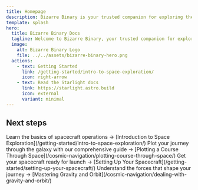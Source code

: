 ```yaml
---
title: Homepage
description: Bizarre Binary is your trusted companion for exploring the vast expanse of space.
template: splash
hero:
  title: Bizarre Binary Docs
  tagline: Welcome to Bizarre Binary, your trusted companion for exploring the vast expanse of space. This documentation site is dedicated to helping you master the art of space exploration.
  image:
    alt: Bizarre Binary Logo
    file: ../../assets/bizarre-binary-hero.png
  actions:
    - text: Getting Started
      link: /getting-started/intro-to-space-exploration/
      icon: right-arrow
    - text: Read the Starlight docs
      link: https://starlight.astro.build
      icon: external
      variant: minimal
---
```



## Next steps

<CardGrid stagger>
    <Card title="Launch into Orbit" icon="rocket">
        Learn the basics of spacecraft operations → [Introduction to Space Exploration](/getting-started/intro-to-space-exploration/)
    </Card>
    <Card title="Chart Your Course" icon="open-book">
        Plot your journey through the galaxy with our comprehensive guide → [Plotting a Course Through Space](/cosmic-navigation/plotting-course-through-space/)
    </Card>
    <Card title="Setting Up Your Spacecraft" icon="setting">
        Get your spacecraft ready for launch → [Setting Up Your Spacecraft](/getting-started/setting-up-your-spacecraft/)
    </Card>
    <Card title="Master Gravity and Orbit" icon="star">
        Understand the forces that shape your journey → [Mastering Gravity and Orbit](/cosmic-navigation/dealing-with-gravity-and-orbit/)
    </Card>
</CardGrid>
